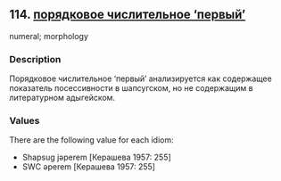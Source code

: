 ## 114. <a href =  'https://agricolamz.github.io/The_Circassian_Isoglosses_Database/114.html'>порядковое числительное ‘первый’</a>
numeral; morphology

### Description

Порядковое числительное ‘первый’ анализируется как содержащее показатель посессивности в шапсугском, но не содержащим в литературном адыгейском.

### Values
There are the following value for each idiom:

* Shapsug  jəperem [Керашева 1957: 255] 
* SWC  əperem [Керашева 1957: 255] 

